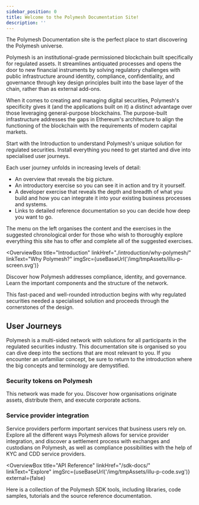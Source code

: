 ```yaml
---
sidebar_position: 0
title: Welcome to the Polymesh Documentation Site!
description: ''
---
```



The Polymesh Documentation site is the perfect place to start discovering the Polymesh universe.

Polymesh is an institutional-grade permissioned blockchain built specifically for regulated assets. It streamlines antiquated processes and opens the door to new financial instruments by solving regulatory challenges with public infrastructure around identity, compliance, confidentiality, and governance through key design principles built into the base layer of the chain, rather than as external add-ons.

When it comes to creating and managing digital securities, Polymesh's specificity gives it (and the applications built on it) a distinct advantage over those leveraging general-purpose blockchains. The purpose-built infrastructure addresses the gaps in Ethereum's architecture to align the functioning of the blockchain with the requirements of modern capital markets.

Start with the Introduction to understand Polymesh's unique solution for regulated securities. Install everything you need to get started and dive into specialised user journeys.

Each user journey unfolds in increasing levels of detail:

- An overview that reveals the big picture.
- An introductory exercise so you can see it in action and try it yourself.
- A developer exercise that reveals the depth and breadth of what you build and how you can integrate it into your existing business processes and systems.
- Links to detailed reference documentation so you can decide how deep you want to go.

The menu on the left organises the content and the exercises in the suggested chronological order for those who wish to thoroughly explore everything this site has to offer and complete all of the suggested exercises.

<OverviewBox
  title="Introduction"
  linkHref="./introduction/why-polymesh/"
  linkText="Why Polymesh?"
  imgSrc={useBaseUrl('/img/tmpAssets/illu-p-screen.svg')}
>
  <p>
    Discover how Polymesh addresses compliance, identity, and governance. Learn
    the important components and the structure of the network.
  </p>
  <p>
    This fast-paced and well-rounded introduction begins with why regulated
    securities needed a specialised solution and proceeds through the
    cornerstones of the design.
  </p>
</OverviewBox>

<ActionCardWrapper title="Quick Start">
  <ActionCard
    href="./quickstart/wallet/"
    text="Get The Wallet"
    desc="Connect to Polymesh with your browser in just a few minutes."
  ></ActionCard>
  <ActionCard
    href="./quickstart/verification-with-cdd/"
    text="Get Verified"
    desc="Polymesh users are confidential but they are not anonymous. Get an account and get verified."
  ></ActionCard>
  <ActionCard
    href="./quickstart/quickstart-polyx/"
    showDevSign="true"
    text="Get Testnet POLYX"
    desc="Get POLYX to pay for blockchain transactions and to participate in on-chain network governance."
  ></ActionCard>
</ActionCardWrapper>

## User Journeys

Polymesh is a multi-sided network with solutions for all participants in the regulated securities industry. This documentation site is organised so you can dive deep into the sections that are most relevant to you. If you encounter an unfamiliar concept, be sure to return to the introduction where the big concepts and terminology are demystified.

### Security tokens on Polymesh

This network was made for you. Discover how organisations originate assets, distribute them, and execute corporate actions.

### Service provider integration

Service providers perform important services that business users rely on. Explore all the different ways Polymesh allows for service provider integration, and discover a settlement process with exchanges and custodians on Polymesh, as well as compliance possibilities with the help of KYC and CDD service providers.

<ActionCardWrapper >
  <ActionCard
    href="./originate/creating-asset/"
    text="Originate an Asset"
    desc="Discover how securities are created."
  />
  <ActionCard
    href="./distribute/distributing-assets/"
    text="Distribute an Asset"
    desc="Discover how Polymesh ensures compliance as securities are transferred."
  />
  <ActionCard
    href="./actions/"
    text="Corporate Actions"
    desc="Discover how to distribute a dividend and execute other actions
            linked to securities."
  />
    <ActionCard
    href="./settlement/transferring-assets/"
    text="Settlement and Custody"
    desc="Discover how Polymesh addresses the complex process of settling regulatory-compliant trades involving custodians and exchanges."
  />
  <ActionCard
    href="./kyc/kyc/"
    text="KYC Service Providers"
    desc="Discover how Polymesh solves identity-verification while maintaining confidentiality."
  />
  <ActionCard
    href="./kyc/know-your-customer/"
    text="CDD Service Providers"
    desc="Discover how network-wide compliance is assured with customer due diligence service providers."
  />

</ActionCardWrapper>

<OverviewBox
  title="API Reference"
  linkHref="/sdk-docs/"
  linkText="Explore"
  imgSrc={useBaseUrl('/img/tmpAssets/illu-p-code.svg')}
  external={false}
>
  <p>
    Here is a collection of the Polymesh SDK tools, including libraries, code
    samples, tutorials and the source reference documentation.
  </p>
</OverviewBox>

